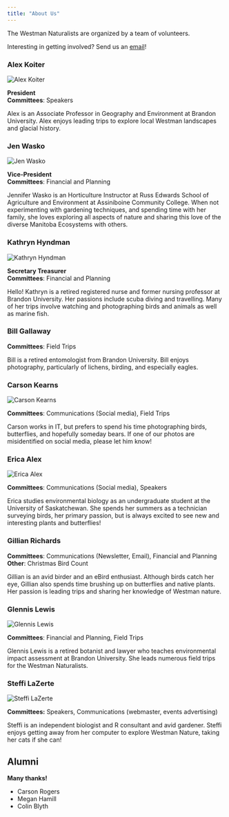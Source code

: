 ```yaml
---
title: "About Us"
---
```



The Westman Naturalists are organized by a team of volunteers.

Interesting in getting involved? Send us an [email](mailto:westman.naturalists@gmail.com)!


### Alex Koiter

::: {.column-margin}
![](images/alex.jpg){fig-alt="Alex Koiter" title="Alex Koiter"}
:::

[**President**]{.large}<br>
**Committees**: Speakers

Alex is an Associate Professor in Geography and Environment at Brandon University.
Alex enjoys leading trips to explore local Westman landscapes and glacial history.



### Jen Wasko 
::: {.column-margin}
![](images/jen.jpg){fig-alt="Jen Wasko" title="Jen Wasko"}
:::

[**Vice-President**]{.large}<br>
**Committees**: Financial and Planning

Jennifer Wasko is an Horticulture Instructor at Russ Edwards School of Agriculture and Environment at Assiniboine Community College. When not experimenting with gardening techniques, and spending time with her family, she loves exploring all aspects of nature and sharing this love of the diverse Manitoba Ecosystems with others. 


### Kathryn Hyndman

::: {.column-margin}
![](images/kathryn_sm.jpg){fig-alt="Kathryn Hyndman" title="Kathryn Hyndman"}
:::

[**Secretary Treasurer**]{.large}<br>
**Committees**: Financial and Planning

Hello! Kathryn is a retired registered nurse and former nursing professor at Brandon University. Her passions include scuba diving and travelling. Many of her trips involve watching and photographing birds and animals as well as marine fish.




### Bill Gallaway
::: {.column-margin}
<!--![](images/)-->
:::

**Committees**: Field Trips

Bill is a retired entomologist from Brandon University. Bill enjoys photography, particularly of lichens, birding, and especially eagles.

### Carson Kearns
::: {.column-margin}
![](images/carson.jpg){fig-alt="Carson Kearns" title="Carson Kearns"}
:::

**Committees**: Communications (Social media), Field Trips

Carson works in IT, but prefers to spend his time photographing birds, butterflies, and hopefully someday bears. If one of our photos are misidentified on social media, please let him know! 


### Erica Alex
::: {.column-margin}
![](images/erica.JPG){fig-alt="Erica Alex" title="Erica Alex"}
:::

**Committees**: Communications (Social media), Speakers

Erica studies environmental biology as an undergraduate student at the University of Saskatchewan. She spends her summers as a technician surveying birds, her primary passion, but is always excited to see new and interesting plants and butterflies!


### Gillian Richards
::: {.column-margin}
<!--![](images/)-->
:::

**Committees**: Communications (Newsletter, Email), Financial and Planning<br>
**Other**: Christmas Bird Count

Gillian is an avid birder and an eBird enthusiast.
Although birds catch her eye, Gillian also spends time
brushing up on butterflies and native plants.
Her passion is leading trips and sharing her knowledge of Westman nature.


### Glennis Lewis

::: {.column-margin}
![](images/Glennis.jpg){fig-alt="Glennis Lewis" title="Glennis Lewis"}
:::

**Committees**: Financial and Planning, Field Trips

Glennis Lewis is a retired botanist and lawyer who teaches environmental impact assessment at Brandon University. She leads numerous field trips for the Westman Naturalists.

### Steffi LaZerte

::: {.column-margin}
![](images/steffi_and_nami.jpg){fig-alt="Steffi LaZerte" title="Steffi LaZerte"}
:::

**Committees:** Speakers, Communications (webmaster, events advertising)

Steffi is an independent biologist and R consultant and avid gardener.
Steffi enjoys getting away from her computer to explore Westman Nature, taking her cats if she can!









## Alumni
[**Many thanks!**]{.large}

- Carson Rogers
- Megan Hamill
- Colin Blyth
